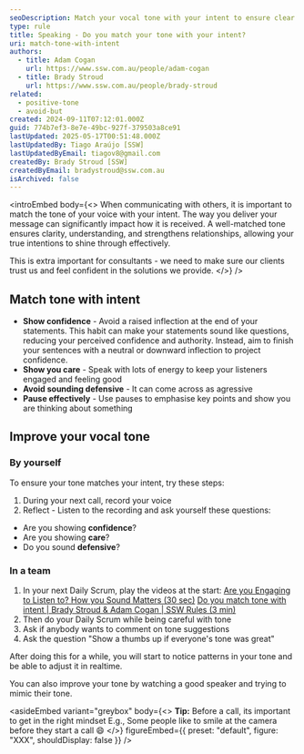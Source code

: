 ```yaml
---
seoDescription: Match your vocal tone with your intent to ensure clear and effective communication in meetings, phone calls, and other verbal interactions.
type: rule
title: Speaking - Do you match your tone with your intent?
uri: match-tone-with-intent
authors:
  - title: Adam Cogan
    url: https://www.ssw.com.au/people/adam-cogan
  - title: Brady Stroud
    url: https://www.ssw.com.au/people/brady-stroud
related:
  - positive-tone
  - avoid-but
created: 2024-09-11T07:12:01.000Z
guid: 774b7ef3-8e7e-49bc-927f-379503a8ce91
lastUpdated: 2025-05-17T00:51:48.000Z
lastUpdatedBy: Tiago Araújo [SSW]
lastUpdatedByEmail: tiagov8@gmail.com
createdBy: Brady Stroud [SSW]
createdByEmail: bradystroud@ssw.com.au
isArchived: false
---
```


<introEmbed
  body={<>
When communicating with others, it is important to match the tone of your voice with your intent. The way you deliver your message can significantly impact how it is received. A well-matched tone ensures clarity, understanding, and strengthens relationships, allowing your true intentions to shine through effectively.

This is extra important for consultants - we need to make sure our clients trust us and feel confident in the solutions we provide.
  </>}
/>
<youtubeEmbed url="https://www.youtube.com/embed/FFPpQwHbWW4" description="Video: Are you Engaging to Listen to? How you Sound Matters (30 sec)" />

<youtubeEmbed url="https://youtu.be/aFw5cdgrsyQ" description="Video: Do you match tone with intent | Brady Stroud & Adam Cogan | SSW Rules (3 min)" />

## Match tone with intent

* **Show confidence** - Avoid a raised inflection at the end of your statements. This habit can make your statements sound like questions, reducing your perceived confidence and authority.
Instead, aim to finish your sentences with a neutral or downward inflection to project confidence.
* **Show you care** - Speak with lots of energy to keep your listeners engaged and feeling good
* **Avoid sounding defensive** - It can come across as agressive
* **Pause effectively** - Use pauses to emphasise key points and show you are thinking about something

## Improve your vocal tone

### By yourself

To ensure your tone matches your intent, try these steps:

1. During your next call, record your voice
2. Reflect - Listen to the recording and ask yourself these questions:

* Are you showing **confidence**?
* Are you showing **care**?
* Do you sound **defensive**?

### In a team

1. In your next Daily Scrum, play the videos at the start:
   [Are you Engaging to Listen to? How you Sound Matters (30 sec)](https://youtu.be/FFPpQwHbWW4)
   [Do you match tone with intent | Brady Stroud & Adam Cogan | SSW Rules (3 min)](https://youtu.be/PkGIZ5yQSp4)
2. Then do your Daily Scrum while being careful with tone
3. Ask if anybody wants to comment on tone suggestions
4. Ask the question "Show a thumbs up if everyone's tone was great"

After doing this for a while, you will start to notice patterns in your tone and be able to adjust it in realtime.

You can also improve your tone by watching a good speaker and trying to mimic their tone.

<asideEmbed
  variant="greybox"
  body={<>
    **Tip:** Before a call, its important to get in the right mindset E.g., Some people like to smile at the camera before they start a call 😄
  </>}
  figureEmbed={{
    preset: "default",
    figure: "XXX",
    shouldDisplay: false
  }}
/>
